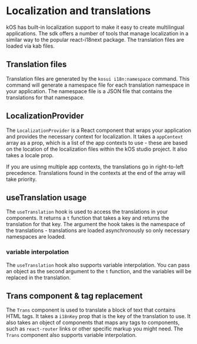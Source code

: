 
<Meta title="Foundations/12. Localization" />

# Localization and translations

kOS has built-in localization support to make it easy to create multilingual applications. The sdk offers a number of tools that manage localization in a similar way to the popular react-i18next package. The translation files are loaded via kab files.

## Translation files

Translation files are generated by the `kosui i18n:namespace` command. This command will generate a namespace file for each translation namespace in your application. The namespace file is a JSON file that contains the translations for that namespace.

## LocalizationProvider

The `LocalizationProvider` is a React component that wraps your application and provides the necessary context for localization. It takes a `appContext` array as a prop, which is a list of the app contexts to use - these are based on the location of the localization files within the kOS studio project. It also takes a locale prop.

<Snippet name="app@preview.tsx" />

<Canvas of={LocalizationStory} />

If you are usinng multiple app contexts, the translations go in right-to-left precedence. Translations found in the contexts at the end of the array will take priority.

## useTranslation usage

The `useTranslation` hook is used to access the translations in your components. It returns a `t` function that takes a key and returns the translation for that key. The argument the hook takes is the namespace of the translations - translations are loaded asynchronously so only necessary namespaces are loaded.

<Snippet name="localization@localization.tsx" />

### variable interpolation

The `useTranslation` hook also supports variable interpolation. You can pass an object as the second argument to the `t` function, and the variables will be replaced in the translation.

<Snippet name="localization-interpolate@localization-interpolate.tsx" />

<Canvas of={LocalizationInterpolateStory} />

## Trans component & tag replacement

The `Trans` component is used to translate a block of text that contains HTML tags. It takes a `i18nKey` prop that is the key of the translation to use. It also takes an object of components that maps any tags to components, such as `react-router` links or other specific markup you might need. The `Trans` component also supports variable interpolation.

<Snippet name="localization-trans@localization-trans.tsx" />

<Canvas of={LocalizationTransStory} />

